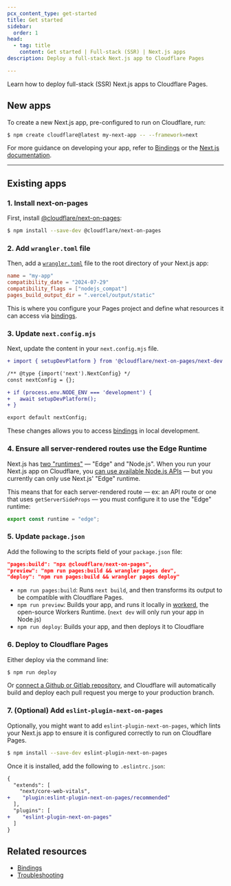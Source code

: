 ```yaml
---
pcx_content_type: get-started
title: Get started
sidebar:
  order: 1
head:
  - tag: title
    content: Get started | Full-stack (SSR) | Next.js apps
description: Deploy a full-stack Next.js app to Cloudflare Pages

---
```


Learn how to deploy full-stack (SSR) Next.js apps to Cloudflare Pages.

## New apps

To create a new Next.js app, pre-configured to run on Cloudflare, run:

```sh
$ npm create cloudflare@latest my-next-app -- --framework=next
```

For more guidance on developing your app, refer to [Bindings](/pages/framework-guides/nextjs/ssr/bindings/) or the [Next.js documentation](https://nextjs.org).

***

## Existing apps

### 1. Install next-on-pages

First, install [@cloudflare/next-on-pages](https://github.com/cloudflare/next-on-pages):

```sh
$ npm install --save-dev @cloudflare/next-on-pages
```

### 2. Add `wrangler.toml` file

Then, add a [`wrangler.toml`](/pages/functions/wrangler-configuration/) file to the root directory of your Next.js app:

```toml
name = "my-app"
compatibility_date = "2024-07-29"
compatibility_flags = ["nodejs_compat"]
pages_build_output_dir = ".vercel/output/static"
```

This is where you configure your Pages project and define what resources it can access via [bindings](/workers/runtime-apis/bindings/).

### 3. Update `next.config.mjs`

Next, update the content in your `next.config.mjs` file.

```diff title="next.config.mjs"
+ import { setupDevPlatform } from '@cloudflare/next-on-pages/next-dev';

/** @type {import('next').NextConfig} */
const nextConfig = {};

+ if (process.env.NODE_ENV === 'development') {
+   await setupDevPlatform();
+ }

export default nextConfig;
```

These changes allows you to access [bindings](/pages/framework-guides/nextjs/ssr/bindings/) in local development.

### 4. Ensure all server-rendered routes use the Edge Runtime

Next.js has [two "runtimes"](https://nextjs.org/docs/app/building-your-application/rendering/edge-and-nodejs-runtimes) — "Edge" and "Node.js". When you run your Next.js app on Cloudflare, you [can use available Node.js APIs](/workers/runtime-apis/nodejs/) — but you currently can only use Next.js' "Edge" runtime.

This means that for each server-rendered route — ex: an API route or one that uses `getServerSideProps` — you must configure it to use the "Edge" runtime:

```js
export const runtime = "edge";
```

### 5. Update `package.json`

Add the following to the scripts field of your `package.json` file:

```json title="package.json"
"pages:build": "npx @cloudflare/next-on-pages",
"preview": "npm run pages:build && wrangler pages dev",
"deploy": "npm run pages:build && wrangler pages deploy"
```

* `npm run pages:build`: Runs `next build`, and then transforms its output to be compatible with Cloudflare Pages.
* `npm run preview`: Builds your app, and runs it locally in [workerd](https://github.com/cloudflare/workerd), the open-source Workers Runtime. (`next dev` will only run your app in Node.js)
* `npm run deploy`: Builds your app, and then deploys it to Cloudflare

### 6. Deploy to Cloudflare Pages

Either deploy via the command line:

```sh
$ npm run deploy
```

Or [connect a Github or Gitlab repository](/pages/get-started/git-integration/), and Cloudflare will automatically build and deploy each pull request you merge to your production branch.

### 7. (Optional) Add `eslint-plugin-next-on-pages`

Optionally, you might want to add `eslint-plugin-next-on-pages`, which lints your Next.js app to ensure it is configured correctly to run on Cloudflare Pages.

```sh
$ npm install --save-dev eslint-plugin-next-on-pages
```

Once it is installed, add the following to `.eslintrc.json`:

```diff title=".eslintrc.json"
{
  "extends": [
    "next/core-web-vitals",
+    "plugin:eslint-plugin-next-on-pages/recommended"
  ],
  "plugins": [
+    "eslint-plugin-next-on-pages"
  ]
}
```

## Related resources

* [Bindings](/pages/framework-guides/nextjs/ssr/bindings/)
* [Troubleshooting](/pages/framework-guides/nextjs/ssr/troubleshooting/)
